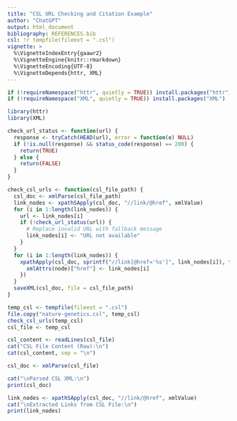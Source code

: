 ```yaml
---
title: "CSL URL Checking and Citation Example"
author: "ChatGPT"
output: html_document
bibliography: REFERENCES.bib
csl: !r tempfile(fileext = ".csl")
vignette: >
  %\VignetteIndexEntry{gaawr2}
  %\VignetteEngine{knitr::rmarkdown}
  %\VignetteEncoding{UTF-8}
  %\VignetteDepends{httr, XML}
---
```


```r
if (!requireNamespace("httr", quietly = TRUE)) install.packages("httr")
if (!requireNamespace("XML", quietly = TRUE)) install.packages("XML")

library(httr)
library(XML)

check_url_status <- function(url) {
  response <- tryCatch(HEAD(url), error = function(e) NULL)
  if (!is.null(response) && status_code(response) == 200) {
    return(TRUE)
  } else {
    return(FALSE)
  }
}

check_csl_urls <- function(csl_file_path) {
  csl_doc <- xmlParse(csl_file_path)
  link_nodes <- xpathSApply(csl_doc, "//link/@href", xmlValue)
  for (i in 1:length(link_nodes)) {
    url <- link_nodes[i]
    if (!check_url_status(url)) {
      # Replace invalid URL with fallback message
      link_nodes[i] <- "URL not available"
    }
  }
  for (i in 1:length(link_nodes)) {
    xpathApply(csl_doc, sprintf("//link[@href='%s']", link_nodes[i]), function(node) {
      xmlAttrs(node)["href"] <- link_nodes[i]
    })
  }
  saveXML(csl_doc, file = csl_file_path)
}

temp_csl <- tempfile(fileext = ".csl")
file.copy("nature-genetics.csl", temp_csl)
check_csl_urls(temp_csl)
csl_file <- temp_csl

csl_content <- readLines(csl_file)
cat("CSL File Content (Raw):\n")
cat(csl_content, sep = "\n")

csl_doc <- xmlParse(csl_file)

cat("\nParsed CSL XML:\n")
print(csl_doc)

link_nodes <- xpathSApply(csl_doc, "//link/@href", xmlValue)
cat("\nExtracted Links from CSL File:\n")
print(link_nodes)
```
